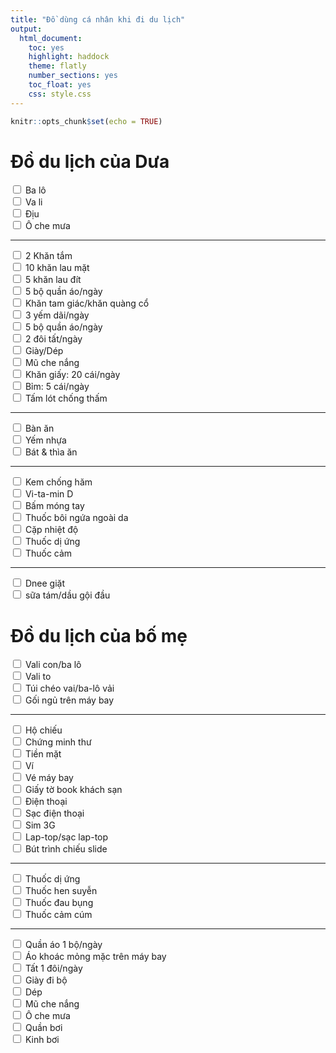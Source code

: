 ```yaml
---
title: "Đồ dùng cá nhân khi đi du lịch"
output: 
  html_document: 
    toc: yes
    highlight: haddock
    theme: flatly
    number_sections: yes
    toc_float: yes
    css: style.css
---
```


```r
knitr::opts_chunk$set(echo = TRUE)
```

# Đồ du lịch của Dưa

<input type="checkbox"> Ba lô<br>
<input type="checkbox"> Va li<br>
<input type="checkbox"> Địu<br>
<input type="checkbox"> Ô che mưa<br>

---

<input type="checkbox"> 2 Khăn tắm<br>
<input type="checkbox"> 10  khăn lau mặt<br>
<input type="checkbox"> 5 khăn lau đít<br>
<input type="checkbox"> 5 bộ quần áo/ngày<br>
<input type="checkbox"> Khăn tam giác/khăn quàng cổ<br>
<input type="checkbox"> 3 yếm dãi/ngày<br>
<input type="checkbox"> 5 bộ quần áo/ngày<br>
<input type="checkbox"> 2 đôi tất/ngày<br>
<input type="checkbox"> Giày/Dép<br>
<input type="checkbox"> Mũ che nắng<br>
<input type="checkbox"> Khăn giấy: 20 cái/ngày<br>
<input type="checkbox"> Bỉm: 5 cái/ngày<br>
<input type="checkbox"> Tấm lót chống thấm<br>

---

<input type="checkbox"> Bàn ăn<br>
<input type="checkbox"> Yếm nhựa<br>
<input type="checkbox"> Bát & thìa ăn<br>

---

<input type="checkbox"> Kem chống hăm<br>
<input type="checkbox"> Vi-ta-min D<br>
<input type="checkbox"> Bấm móng tay<br>
<input type="checkbox"> Thuốc bôi ngứa ngoài da<br>
<input type="checkbox"> Cặp nhiệt độ<br>
<input type="checkbox"> Thuốc dị ứng<br>
<input type="checkbox"> Thuốc cảm<br>

---

<input type="checkbox"> Dnee giặt <br>
<input type="checkbox"> sữa tám/dầu gội đầu<br>

# Đồ du lịch của bố mẹ

<input type="checkbox"> Vali con/ba lô<br>
<input type="checkbox"> Vali to <br>
<input type="checkbox"> Túi chéo vai/ba-lô vải<br>
<input type="checkbox"> Gối ngủ trên máy bay<br>

---

<input type="checkbox"> Hộ chiếu<br>
<input type="checkbox"> Chứng minh thư<br>
<input type="checkbox"> Tiền mặt<br>
<input type="checkbox"> Ví<br>
<input type="checkbox"> Vé máy bay <br>
<input type="checkbox"> Giấy tờ book khách sạn<br>
<input type="checkbox"> Điện thoại<br>
<input type="checkbox"> Sạc điện thoại<br>
<input type="checkbox"> Sim 3G<br>
<input type="checkbox"> Lap-top/sạc lap-top<br>
<input type="checkbox"> Bút trình chiếu slide<br>

---

<input type="checkbox"> Thuốc dị ứng<br>
<input type="checkbox"> Thuốc hen suyễn<br>
<input type="checkbox"> Thuốc đau bụng<br>
<input type="checkbox"> Thuốc cảm cúm<br>

---

<input type="checkbox"> Quần áo 1 bộ/ngày <br>
<input type="checkbox"> Áo khoác mỏng mặc trên máy bay<br>
<input type="checkbox"> Tất 1 đôi/ngày <br>
<input type="checkbox"> Giày đi bộ <br>
<input type="checkbox"> Dép <br>
<input type="checkbox"> Mũ che nắng<br>
<input type="checkbox"> Ô che mưa<br>
<input type="checkbox"> Quần bơi<br>
<input type="checkbox"> Kinh bơi<br>